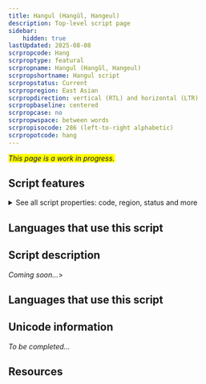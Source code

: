 ```yaml
---
title: Hangul (Hangŭl, Hangeul)
description: Top-level script page
sidebar:
    hidden: true
lastUpdated: 2025-08-08
scrpropcode: Hang
scrproptype: featural
scrpropname: Hangul (Hangŭl, Hangeul)
scrpropshortname: Hangul script
scrpropstatus: Current
scrpropregion: East Asian
scrpropdirection: vertical (RTL) and horizontal (LTR)
scrpropbaseline: centered
scrpropcase: no
scrpropwspace: between words
scrpropisocode: 286 (left-to-right alphabetic)
scrpropotcode: hang
---
```


<span style='background-color:yellow'>_This page is a work in progress._</span>


## Script features

<details>
<summary> See all script properties: code, region, status and more</summary>
<ScriptInfo />
</details>

## Languages that use this script

<WsList script='Hang' wsMax='5' />

## Script description

_Coming soon..._>

## Languages that use this script

<WsList script='Hang' wsMax='5' />

## Unicode information

_To be completed..._

## Resources

<ScriptResources detailSummary='seemore' />

